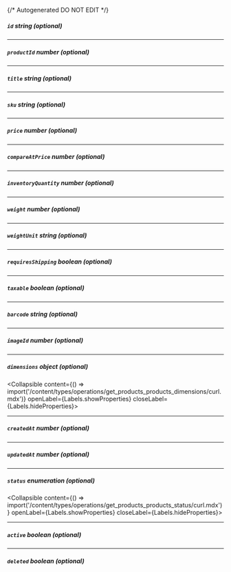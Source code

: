 {/* Autogenerated DO NOT EDIT  */}

##### `id` _string (optional)_

---
##### `productId` _number (optional)_

---
##### `title` _string (optional)_

---
##### `sku` _string (optional)_

---
##### `price` _number (optional)_

---
##### `compareAtPrice` _number (optional)_

---
##### `inventoryQuantity` _number (optional)_

---
##### `weight` _number (optional)_

---
##### `weightUnit` _string (optional)_

---
##### `requiresShipping` _boolean (optional)_

---
##### `taxable` _boolean (optional)_

---
##### `barcode` _string (optional)_

---
##### `imageId` _number (optional)_

---
##### `dimensions` _object (optional)_
<Collapsible content={() => import('/content/types/operations/get_products_products_dimensions/curl.mdx')} openLabel={Labels.showProperties} closeLabel={Labels.hideProperties}>
</Collapsible>

---
##### `createdAt` _number (optional)_

---
##### `updatedAt` _number (optional)_

---
##### `status` _enumeration (optional)_
<Collapsible content={() => import('/content/types/operations/get_products_products_status/curl.mdx')} openLabel={Labels.showProperties} closeLabel={Labels.hideProperties}>
</Collapsible>

---
##### `active` _boolean (optional)_

---
##### `deleted` _boolean (optional)_


